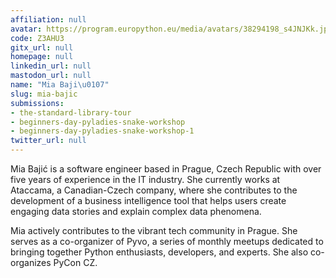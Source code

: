 ```yaml
---
affiliation: null
avatar: https://program.europython.eu/media/avatars/38294198_s4JNJKk.jpeg
code: Z3AHU3
gitx_url: null
homepage: null
linkedin_url: null
mastodon_url: null
name: "Mia Baji\u0107"
slug: mia-bajic
submissions:
- the-standard-library-tour
- beginners-day-pyladies-snake-workshop
- beginners-day-pyladies-snake-workshop-1
twitter_url: null
---
```


Mia Bajić is a software engineer based in Prague, Czech Republic with over five years of experience in the IT industry. She currently works at Ataccama, a Canadian-Czech company, where she contributes to the development of a business intelligence tool that helps users create engaging data stories and explain complex data phenomena. 

Mia actively contributes to the vibrant tech community in Prague. She serves as a co-organizer of Pyvo, a series of monthly meetups dedicated to bringing together Python enthusiasts, developers, and experts. She also co-organizes PyCon CZ.